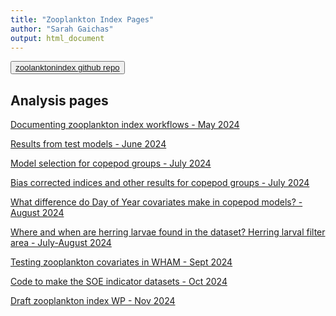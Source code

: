 ```yaml
---
title: "Zooplankton Index Pages"
author: "Sarah Gaichas"
output: html_document
---
```


<button>
    <a href="https://github.com/NOAA-EDAB/zooplanktonindex"> zoolanktonindex github repo </a>
</button>


<!-- ADD LINKS BELOW, note, using the RMD link syntax will open the presentation in the same tab, which is annoying. Use the html with the "_blank" to fix that behavior -->

## Analysis pages
 

<a href="https://noaa-edab.github.io/zooplanktonindex/ZoopVASTworkflow.html" target="_blank"> Documenting zooplankton index workflows - May 2024 </a> 

<a href="https://noaa-edab.github.io/zooplanktonindex/TestResults.html" target="_blank"> Results from test models - June 2024 </a> 

<a href="https://noaa-edab.github.io/zooplanktonindex/CopeModSelection.html" target="_blank"> Model selection for copepod groups - July 2024 </a> 

<a href="https://noaa-edab.github.io/zooplanktonindex/CopeModResults.html" target="_blank"> Bias corrected indices and other results for copepod groups - July 2024 </a> 

<a href="https://noaa-edab.github.io/zooplanktonindex/CopeModCovCompare.html" target="_blank"> What difference do Day of Year covariates make in copepod models? - August 2024 </a> 

<a href="https://noaa-edab.github.io/zooplanktonindex/HerringLarvaeExplore.html" target="_blank"> Where and when are herring larvae found in the dataset? Herring larval filter area - July-August 2024 </a> 

<a href="https://noaa-edab.github.io/zooplanktonindex/WHAMcovariate_tests.html" target="_blank"> Testing zooplankton covariates in WHAM - Sept 2024 </a>

<a href="https://noaa-edab.github.io/zooplanktonindex/ZoopCOG.html" target="_blank"> Code to make the SOE indicator datasets - Oct 2024 </a>


<a href="https://noaa-edab.github.io/zooplanktonindex/WP_CopepodIndices_Gaichas.html" target="_blank"> Draft zooplankton index WP - Nov 2024 </a>

